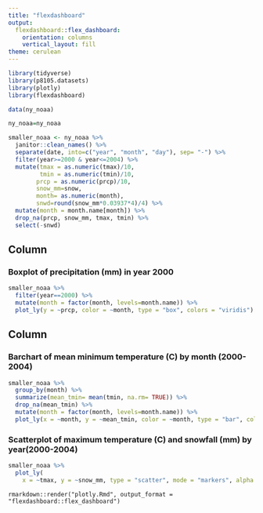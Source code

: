 ```yaml
---
title: "flexdashboard"
output: 
  flexdashboard::flex_dashboard:
    orientation: columns
    vertical_layout: fill
theme: cerulean
---
```


```r
library(tidyverse)
library(p8105.datasets)
library(plotly)
library(flexdashboard)
```

```r
data(ny_noaa)

ny_noaa=ny_noaa
```

```r
smaller_noaa <- ny_noaa %>% 
  janitor::clean_names() %>%
  separate(date, into=c("year", "month", "day"), sep= "-") %>%
  filter(year>=2000 & year<=2004) %>% 
  mutate(tmax = as.numeric(tmax)/10,
         tmin = as.numeric(tmin)/10,
        prcp = as.numeric(prcp)/10,
        snow_mm=snow, 
        month= as.numeric(month),
        snwd=round(snow_mm*0.03937*4)/4) %>% 
  mutate(month = month.name[month]) %>% 
  drop_na(prcp, snow_mm, tmax, tmin) %>% 
  select(-snwd)
```

Column {data-width=650}
-----------------------------------------------------------------------

### Boxplot of precipitation (mm) in year 2000

```r
smaller_noaa %>% 
  filter(year==2000) %>%
  mutate(month = factor(month, levels=month.name)) %>%
  plot_ly(y = ~prcp, color = ~month, type = "box", colors = "viridis")
```

Column {data-width=350}
-----------------------------------------------------------------------
### Barchart of mean minimum temperature (C) by month (2000-2004) 

```r
smaller_noaa %>% 
  group_by(month) %>% 
  summarize(mean_tmin= mean(tmin, na.rm= TRUE)) %>% 
  drop_na(mean_tmin) %>% 
  mutate(month = factor(month, levels=month.name)) %>%
  plot_ly(x = ~month, y = ~mean_tmin, color = ~month, type = "bar", colors = "viridis")
```

### Scatterplot of maximum temperature (C) and snowfall (mm) by year(2000-2004)

```r
smaller_noaa %>%
  plot_ly(
    x = ~tmax, y = ~snow_mm, type = "scatter", mode = "markers", alpha = 0.5, color=~year)
```

`rmarkdown::render("plotly.Rmd", output_format = "flexdashboard::flex_dashboard")`